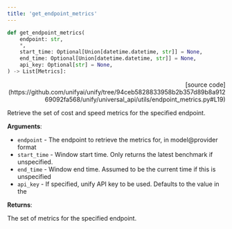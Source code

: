 ```yaml
---
title: 'get_endpoint_metrics'
---
```


```python
def get_endpoint_metrics(
    endpoint: str,
    *,
    start_time: Optional[Union[datetime.datetime, str]] = None,
    end_time: Optional[Union[datetime.datetime, str]] = None,
    api_key: Optional[str] = None,
) -> List[Metrics]:
```

<p align="right">[source code](https://github.com/unifyai/unify/tree/94ceb5828833958b2b357d89b8a91269092fa568/unify/universal_api/utils/endpoint_metrics.py#L19)</p>

Retrieve the set of cost and speed metrics for the specified endpoint.

**Arguments**:

- `endpoint` - The endpoint to retrieve the metrics for, in model@provider format
- `start_time` - Window start time. Only returns the latest benchmark if unspecified.
- `end_time` - Window end time. Assumed to be the current time if this is unspecified
- `api_key` - If specified, unify API key to be used. Defaults to the value in the



**Returns**:

The set of metrics for the specified endpoint.